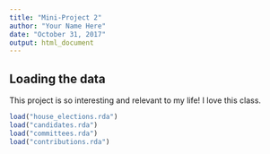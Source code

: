 ```yaml
---
title: "Mini-Project 2"
author: "Your Name Here"
date: "October 31, 2017"
output: html_document
---
```



## Loading the data

This project is so interesting and relevant to my life! I love this class. 

```r
load("house_elections.rda")
load("candidates.rda")
load("committees.rda")
load("contributions.rda")
```

